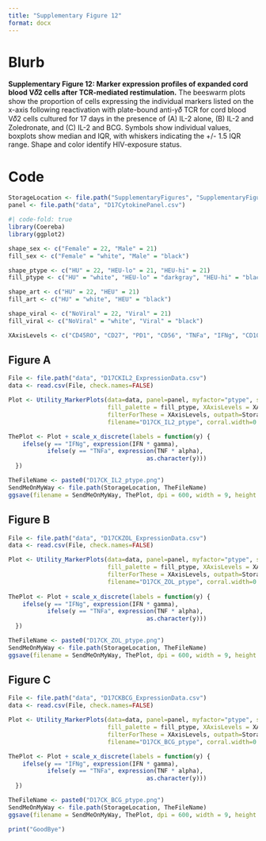```yaml
---
title: "Supplementary Figure 12"
format: docx
---
```


# Blurb

**Supplementary Figure 12: Marker expression profiles of expanded cord blood V𝛿2 cells after TCR-mediated restimulation.** The beeswarm plots show the proportion of cells expressing the individual markers listed on the x-axis following reactivation with plate-bound anti-𝛾𝛿 TCR for cord blood V𝛿2 cells cultured for 17 days in the presence of (A) IL-2 alone, (B) IL-2 and Zoledronate, and (C) IL-2 and BCG. Symbols show individual values, boxplots show median and IQR, with whiskers indicating the +/- 1.5 IQR range. Shape and color identify HIV-exposure status.

# Code

```r
StorageLocation <- file.path("SupplementaryFigures", "SupplementaryFigure12")
panel <- file.path("data", "D17CytokinePanel.csv")
```

```r
#| code-fold: true
library(Coereba)
library(ggplot2)

shape_sex <- c("Female" = 22, "Male" = 21)
fill_sex <- c("Female" = "white", "Male" = "black")

shape_ptype <- c("HU" = 22, "HEU-lo" = 21, "HEU-hi" = 21)
fill_ptype <- c("HU" = "white", "HEU-lo" = "darkgray", "HEU-hi" = "black")

shape_art <- c("HU" = 22, "HEU" = 21)
fill_art <- c("HU" = "white", "HEU" = "black")

shape_viral <- c("NoViral" = 22, "Viral" = 21)
fill_viral <- c("NoViral" = "white", "Viral" = "black")
```

```r
XAxisLevels <- c("CD45RO", "CD27", "PD1", "CD56", "TNFa", "IFNg", "CD107a")
```

## Figure A

```r
File <- file.path("data", "D17CKIL2_ExpressionData.csv")
data <- read.csv(File, check.names=FALSE)

Plot <- Utility_MarkerPlots(data=data, panel=panel, myfactor="ptype", shape_palette = shape_ptype,
                            fill_palette = fill_ptype, XAxisLevels = XAxisLevels, savePlot=FALSE,
                            filterForThese = XAxisLevels, outpath=StorageLocation,
                            filename="D17CK_IL2_ptype", corral.width=0.8)

ThePlot <- Plot + scale_x_discrete(labels = function(y) {
    ifelse(y == "IFNg", expression(IFN * gamma),
           ifelse(y == "TNFa", expression(TNF * alpha),
                                       as.character(y)))
  })

TheFileName <- paste0("D17CK_IL2_ptype.png")
SendMeOnMyWay <- file.path(StorageLocation, TheFileName)
ggsave(filename = SendMeOnMyWay, ThePlot, dpi = 600, width = 9, height = 3) 
```

## Figure B

```r
File <- file.path("data", "D17CKZOL_ExpressionData.csv")
data <- read.csv(File, check.names=FALSE)

Plot <- Utility_MarkerPlots(data=data, panel=panel, myfactor="ptype", shape_palette = shape_ptype,
                            fill_palette = fill_ptype, XAxisLevels = XAxisLevels, savePlot=FALSE,
                            filterForThese = XAxisLevels, outpath=StorageLocation,
                            filename="D17CK_ZOL_ptype", corral.width=0.8)  
                            
ThePlot <- Plot + scale_x_discrete(labels = function(y) {
    ifelse(y == "IFNg", expression(IFN * gamma),
           ifelse(y == "TNFa", expression(TNF * alpha),
                                       as.character(y)))
  })

TheFileName <- paste0("D17CK_ZOL_ptype.png")
SendMeOnMyWay <- file.path(StorageLocation, TheFileName)
ggsave(filename = SendMeOnMyWay, ThePlot, dpi = 600, width = 9, height = 3)                            
```

## Figure C

```r
File <- file.path("data", "D17CKBCG_ExpressionData.csv")
data <- read.csv(File, check.names=FALSE)

Plot <- Utility_MarkerPlots(data=data, panel=panel, myfactor="ptype", shape_palette = shape_ptype,
                            fill_palette = fill_ptype, XAxisLevels = XAxisLevels, savePlot=FALSE,
                            filterForThese = XAxisLevels, outpath=StorageLocation,
                            filename="D17CK_BCG_ptype", corral.width=0.8)

ThePlot <- Plot + scale_x_discrete(labels = function(y) {
    ifelse(y == "IFNg", expression(IFN * gamma),
           ifelse(y == "TNFa", expression(TNF * alpha),
                                       as.character(y)))
  })

TheFileName <- paste0("D17CK_BCG_ptype.png")
SendMeOnMyWay <- file.path(StorageLocation, TheFileName)
ggsave(filename = SendMeOnMyWay, ThePlot, dpi = 600, width = 9, height = 3)
```

```r
print("GoodBye")
```
